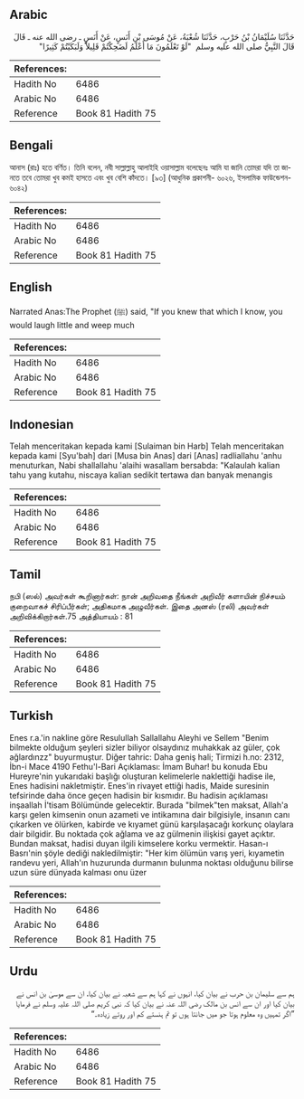 ## Arabic


<div dir="rtl" lang="ar" style={{fontSize:'larger',backgroundColor:'#f8f9fa',padding:20}}>
حَدَّثَنَا سُلَيْمَانُ بْنُ حَرْبٍ، حَدَّثَنَا شُعْبَةُ، عَنْ مُوسَى بْنِ أَنَسٍ، عَنْ أَنَسٍ ـ رضى الله عنه ـ قَالَ قَالَ النَّبِيُّ صلى الله عليه وسلم ‏ "‏لَوْ تَعْلَمُونَ مَا أَعْلَمُ لَضَحِكْتُمْ قَلِيلاً وَلَبَكَيْتُمْ كَثِيرًا‏"‏
</div>
<div style={{backgroundColor:'#f8f9fa',padding:20, marginBottom: 10}}><table> <thead> <tr> <th>References:</th> <th></th> </tr> </thead> <tbody><tr><td>Hadith No</td><td>6486</td></tr><tr><td>Arabic No</td><td>6486</td></tr><tr><td>Reference</td><td>Book 81 Hadith 75</td></tr></tbody></table></div>

## Bengali


<div dir="ltr" lang="bn" style={{fontSize:'larger',backgroundColor:'#f8f9fa',padding:20}}>
আনাস (রাঃ) হতে বর্ণিত। তিনি বলেন, নবী সাল্লাল্লাহু আলাইহি ওয়াসাল্লাম বলেছেনঃ আমি যা জানি তোমরা যদি তা জানতে তবে তোমরা খুব কমই হাসতে এবং খুব বেশি কাঁদতে। [৯৩] (আধুনিক প্রকাশনী- ৬০২৬, ইসলামিক ফাউন্ডেশন- ৬০৪২)
</div>
<div style={{backgroundColor:'#f8f9fa',padding:20, marginBottom: 10}}><table> <thead> <tr> <th>References:</th> <th></th> </tr> </thead> <tbody><tr><td>Hadith No</td><td>6486</td></tr><tr><td>Arabic No</td><td>6486</td></tr><tr><td>Reference</td><td>Book 81 Hadith 75</td></tr></tbody></table></div>

## English


<div dir="ltr" lang="en" style={{fontSize:'larger',backgroundColor:'#f8f9fa',padding:20}}>
Narrated Anas:The Prophet (ﷺ) said, "If you knew that which I know, you would laugh little and weep much
</div>
<div style={{backgroundColor:'#f8f9fa',padding:20, marginBottom: 10}}><table> <thead> <tr> <th>References:</th> <th></th> </tr> </thead> <tbody><tr><td>Hadith No</td><td>6486</td></tr><tr><td>Arabic No</td><td>6486</td></tr><tr><td>Reference</td><td>Book 81 Hadith 75</td></tr></tbody></table></div>

## Indonesian


<div dir="ltr" lang="id" style={{fontSize:'larger',backgroundColor:'#f8f9fa',padding:20}}>
Telah menceritakan kepada kami [Sulaiman bin Harb] Telah menceritakan kepada kami [Syu'bah] dari [Musa bin Anas] dari [Anas] radliallahu 'anhu menuturkan, Nabi shallallahu 'alaihi wasallam bersabda: "Kalaulah kalian tahu yang kutahu, niscaya kalian sedikit tertawa dan banyak menangis
</div>
<div style={{backgroundColor:'#f8f9fa',padding:20, marginBottom: 10}}><table> <thead> <tr> <th>References:</th> <th></th> </tr> </thead> <tbody><tr><td>Hadith No</td><td>6486</td></tr><tr><td>Arabic No</td><td>6486</td></tr><tr><td>Reference</td><td>Book 81 Hadith 75</td></tr></tbody></table></div>

## Tamil


<div dir="ltr" lang="ta" style={{fontSize:'larger',backgroundColor:'#f8f9fa',padding:20}}>
நபி (ஸல்) அவர்கள் கூறினார்கள்: நான் அறிவதை நீங்கள் அறிவீர் களாயின் நிச்சயம் குறைவாகச் சிரிப்பீர்கள்; அதிகமாக அழுவீர்கள். இதை அனஸ் (ரலி) அவர்கள் அறிவிக்கிறார்கள்.75 அத்தியாயம் : 81
</div>
<div style={{backgroundColor:'#f8f9fa',padding:20, marginBottom: 10}}><table> <thead> <tr> <th>References:</th> <th></th> </tr> </thead> <tbody><tr><td>Hadith No</td><td>6486</td></tr><tr><td>Arabic No</td><td>6486</td></tr><tr><td>Reference</td><td>Book 81 Hadith 75</td></tr></tbody></table></div>

## Turkish


<div dir="ltr" lang="tr" style={{fontSize:'larger',backgroundColor:'#f8f9fa',padding:20}}>
Enes r.a.'in nakline göre Resulullah Sallallahu Aleyhi ve Sellem "Benim bilmekte olduğum şeyleri sizler biliyor olsaydınız muhakkak az güler, çok ağlardınzz" buyurmuştur. Diğer tahric: Daha geniş hali; Tirmizi h.no: 2312, İbn-i Mace 4190 Fethu'l-Bari Açıklaması: İmam Buhar! bu konuda Ebu Hureyre'nin yukarıdaki başlığı oluşturan kelimelerle naklettiği hadise ile, Enes hadisini nakletmiştir. Enes'in rivayet ettiği hadis, Maide suresinin tefsirinde daha önce geçen hadisin bir kısmıdır. Bu hadisin açıklaması inşaallah İ'tisam Bölümünde gelecektir. Burada "bilmek"ten maksat, Allah'a karşı gelen kimsenin onun azameti ve intikamına dair bilgisiyle, insanın canı çıkarken ve ölürken, kabirde ve kıyamet günü karşılaşacağı korkunç olaylara dair bilgidir. Bu noktada çok ağlama ve az gülmenin ilişkisi gayet açıktır. Bundan maksat, hadisi duyan ilgili kimselere korku vermektir. Hasan-ı Basrı'nin şöyle dediği nakledilmiştir: "Her kim ölümün varış yeri, kıyametin randevu yeri, Allah'ın huzurunda durmanın bulunma noktası olduğunu bilirse uzun süre dünyada kalması onu üzer
</div>
<div style={{backgroundColor:'#f8f9fa',padding:20, marginBottom: 10}}><table> <thead> <tr> <th>References:</th> <th></th> </tr> </thead> <tbody><tr><td>Hadith No</td><td>6486</td></tr><tr><td>Arabic No</td><td>6486</td></tr><tr><td>Reference</td><td>Book 81 Hadith 75</td></tr></tbody></table></div>

## Urdu


<div dir="rtl" lang="ur" style={{fontSize:'larger',backgroundColor:'#f8f9fa',padding:20}}>
ہم سے سلیمان بن حرب نے بیان کیا، انہوں نے کہا ہم سے شعبہ نے بیان کیا، ان سے موسیٰ بن انس نے بیان کیا اور ان سے انس بن مالک رضی اللہ عنہ نے بیان کیا کہ نبی کریم صلی اللہ علیہ وسلم نے فرمایا ”اگر تمہیں وہ معلوم ہوتا جو میں جانتا ہوں تو تم ہنستے کم اور روتے زیادہ۔“
</div>
<div style={{backgroundColor:'#f8f9fa',padding:20, marginBottom: 10}}><table> <thead> <tr> <th>References:</th> <th></th> </tr> </thead> <tbody><tr><td>Hadith No</td><td>6486</td></tr><tr><td>Arabic No</td><td>6486</td></tr><tr><td>Reference</td><td>Book 81 Hadith 75</td></tr></tbody></table></div>